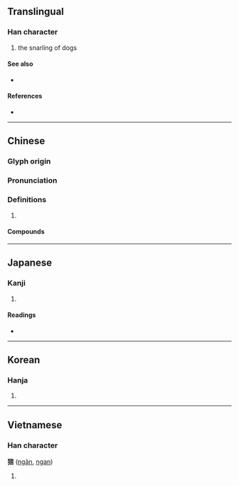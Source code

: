 {{character info/new}}
==Translingual==

===Han character===
{{Han char|rn=94|rad=犬|as=07|sn=10|canj=KHYMR|four=40261|ids=⿰犭言}}

# the snarling of dogs

====See also====
* {{l|mul|獄}} <!-- two dogs growling, jail -->

====References====
* {{Han ref|kx=0711.320|dkj=20430|dj=1124.010|hdz=21350.040|uh=72FA|ud=29434|bh=D2A4|bd=53924}}

----

==Chinese==
{{zh-forms}}

===Glyph origin===
{{Han etym}}

===Pronunciation===
{{zh-pron
|m=yín
|c=ngan4
|mc=y
|oc=y
|cat=
}}

===Definitions===
{{zh-hanzi}}

# {{rfdef|zh}}

====Compounds====
{{zh-der|狺狺}}

----

==Japanese==

===Kanji===
{{ja-kanji|grade=|rs=犬07}}

# {{defn|lang=ja|sort=犬07}}

====Readings====
* {{ja-readings|on=[[げん]] (gen), [[ごん]] (gon)|kun=}}

----

==Korean==

===Hanja===
{{ko-hanja|hangeul=은|eumhun=|rv=eun|mr=ŭn|y=un}}

# {{defn|lang=ko|sort=犬07}}

----

==Vietnamese==

===Han character===
'''狺''' ([[ngân]], [[ngan]])

# {{defn|lang=vi}}